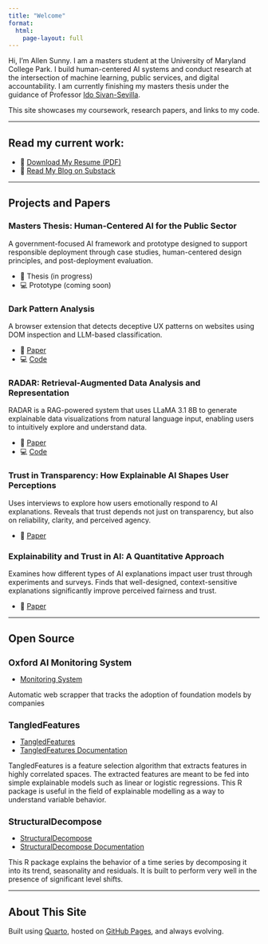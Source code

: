 ```yaml
---
title: "Welcome"
format:
  html:
    page-layout: full
---
```


Hi, I'm Allen Sunny. I am a masters student at the University of Maryland College Park.  I build human-centered AI systems and conduct research at the intersection of machine learning, public services, and digital accountability. I am currently finishing my masters thesis under the guidance of Professor [Ido Sivan-Sevilla](https://ischool.umd.edu/directory/ido-sivan-sevilla/). 

This site showcases my coursework, research papers, and links to my code.

---

## Read my current work:

- 📄 [Download My Resume (PDF)](papers/Resume.pdf)
- 📝 [Read My Blog on Substack](https://allensai.substack.com/)

---

## Projects and Papers

### Masters Thesis: Human-Centered AI for the Public Sector
A government-focused AI framework and prototype designed to support responsible deployment through case studies, human-centered design principles, and post-deployment evaluation.

- 📄 Thesis (in progress)
- 💻 Prototype (coming soon)


### Dark Pattern Analysis 
A browser extension that detects deceptive UX patterns on websites using DOM inspection and LLM-based classification.

- 📄 [Paper](papers/CMSC_839__Checkpoint4.pdf)
- 💻 [Code](https://github.com/yourusername/gpt-bias-project)


### RADAR: Retrieval-Augmented Data Analysis and Representation
RADAR is a RAG-powered system that uses LLaMA 3.1 8B to generate explainable data visualizations from natural language input, enabling users to intuitively explore and understand data.

- 📄 [Paper](papers/INST760.pdf)
- 💻 [Code](https://github.com/Allen-1242/Radar)


### Trust in Transparency: How Explainable AI Shapes User Perceptions
Uses interviews to explore how users emotionally respond to AI explanations. Reveals that trust depends not just on transparency, but also on reliability, clarity, and perceived agency.

- 📄 [Paper](papers/INST_808__User_AI_Research_Final-2.pdf)


### Explainability and Trust in AI: A Quantitative Approach
Examines how different types of AI explanations impact user trust through experiments and surveys. Finds that well-designed, context-sensitive explanations significantly improve perceived fairness and trust.

- 📄 [Paper](papers/INST_808__User_AI_Research.pdf)


---

## Open Source 
<h2 style="font-weight: bold; font-size: 1.25em;">Oxford AI Monitoring System</h2>

- [Monitoring System](https://github.com/Allen-1242/Oxford_AI_Monitoring)

Automatic web scrapper that tracks the adoption of foundation models by companies

<h2 style="font-weight: bold; font-size: 1.25em;">TangledFeatures</h2>

- [TangledFeatures](https://allen-1242.github.io/TangledFeatures/)
- [TangledFeatures Documentation](https://cloud.r-project.org/web/packages/TangledFeatures/TangledFeatures.pdf)

TangledFeatures is a feature selection algorithm that extracts features in highly correlated spaces. The extracted features are meant to be fed into simple explainable models such as linear or logistic regressions. This R package is useful in the field of explainable modelling as a way to understand variable behavior.

<h2 style="font-weight: bold; font-size: 1.25em;">StructuralDecompose</h2>

- [StructuralDecompose](https://allen-1242.github.io/StructuralDecompose/)
- [StructuralDecompose Documentation](https://cloud.r-project.org/web/packages/StructuralDecompose/StructuralDecompose.pdf)

This R package explains the behavior of a time series by decomposing it into its trend, seasonality and residuals. It is built to perform very well in the presence of significant level shifts. 


---



## About This Site

Built using [Quarto](https://quarto.org), hosted on [GitHub Pages](https://pages.github.com), and always evolving.
